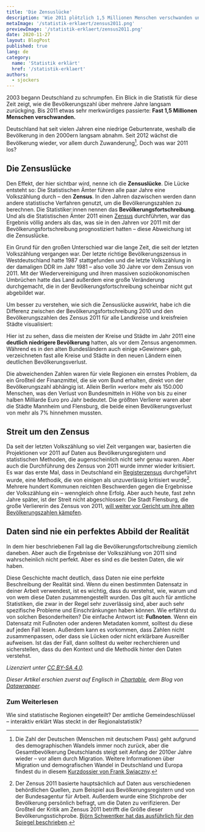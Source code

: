 ```yaml
---
title: 'Die Zensuslücke'
description: 'Wie 2011 plötzlich 1,5 Millionen Menschen verschwanden und was das für unser Verständnis von statistischen Daten bedeutet.'
metaImage: '/statistik-erklaert/zensus2011.png'
previewImage: '/statistik-erklaert/zensus2011.png'
date: 2020-11-27
layout: BlogPost
published: true
lang: de
category:
  name: 'Statistik erklärt'
  href: '/statistik-erklaert'
authors:
  - sjockers
---
```



2003 begann Deutschland zu schrumpfen. Ein Blick in die Statistik für diese Zeit zeigt, wie die Bevölkerungszahl über mehrere Jahre langsam zurückging. Bis 2011 etwas sehr merkwürdiges passierte: **Fast 1,5 Millionen Menschen verschwanden.**

<DatawrapperChart
  title="Die Zensus-Lücke"
  src="https://datawrapper.dwcdn.net/zWzI9/"
/>

Deutschland hat seit vielen Jahren eine niedrige Geburtenrate, weshalb die Bevölkerung in den 2000ern langsam abnahm. Seit 2012 wächst die Bevölkerung wieder, vor allem durch Zuwanderung[^1]. Doch was war 2011 los?

## Die Zensuslücke

Den Effekt, der hier sichtbar wird, nenne ich die **Zensuslücke**. Die Lücke entsteht so: Die Statistischen Ämter führen alle paar Jahre eine Volkszählung durch – den **Zensus**. In den Jahren dazwischen werden dann andere statistische Verfahren genutzt, um die Bevölkerungszahlen zu berechnen. Die Statistiker:innen nennen das **Bevölkerungsfortschreibung**. Und als die Statistischen Ämter 2011 einen [Zensus](https://www.zensus2011.de/EN/) durchführten, war das Ergebnis völlig anders als das, was sie in den Jahren vor 2011 mit der Bevölkerungsfortschreibung prognostiziert hatten – diese Abweichung ist die Zensuslücke.

Ein Grund für den großen Unterschied war die lange Zeit, die seit der letzten Volkszählung vergangen war. Der letzte richtige Bevölkerungszensus in Westdeutschland hatte 1987 stattgefunden und die letzte Volkszählung in der damaligen DDR im Jahr 1981 – also volle 30 Jahre vor dem Zensus von 2011. Mit der Wiedervereinigung und ihren massiven sozioökonomischen Umbrüchen hatte das Land außerdem eine große Veränderung durchgemacht, die in der Bevölkerungsfortschreibung scheinbar nicht gut abgebildet war.

Um besser zu verstehen, wie sich die Zensuslücke auswirkt, habe ich die Differenz zwischen der Bevölkerungsfortschreibung 2010 und den Bevölkerungszahlen des Zensus 2011 für alle Landkreise und kreisfreien Städte visualisiert:

<DatawrapperChart
  title="Die Gewinner und Verlierer des Zensus 2011"
  src="https://datawrapper.dwcdn.net/PORrr/"
/>

Hier ist zu sehen, dass die meisten der Kreise und Städte im Jahr 2011 eine **deutlich niedrigere Bevölkerung** hatten, als vor dem Zensus angenommen. Während es in den alten Bundesländern auch einige »Gewinner« gab, verzeichneten fast alle Kreise und Städte in den neuen Ländern einen deutlichen Bevölkerungsverlust.

Die abweichenden Zahlen waren für viele Regionen ein ernstes Problem, da ein Großteil der Finanzmittel, die sie vom Bund erhalten, direkt von der Bevölkerungszahl abhängig ist. Allein Berlin »verlor« mehr als 150.000 Menschen, was den Verlust von Bundesmitteln in Höhe von bis zu einer halben Milliarde Euro pro Jahr bedeutet. Die größten Verlierer waren aber die Städte Mannheim und Flensburg, die beide einen Bevölkerungsverlust von mehr als 7% hinnehmen mussten.

## Streit um den Zensus

Da seit der letzten Volkszählung so viel Zeit vergangen war, basierten die Projektionen vor 2011 auf Daten aus Bevölkerungsregistern und statistischen Methoden, die augenscheinlich nicht sehr genau waren. Aber auch die Durchführung des Zensus von 2011 wurde immer wieder kritisiert. Es war das erste Mal, dass in Deutschland ein [Registerzensus](https://ec.europa.eu/eurostat/cros/content/register-based-census_en) durchgeführt wurde, eine Methodik, die von einigen als unzuverlässig kritisiert wurde[^2]. Mehrere hundert Kommunen reichten Beschwerden gegen die Ergebnisse der Volkszählung ein – wenngleich ohne Erfolg. Aber auch heute, fast zehn Jahre später, ist der Streit nicht abgeschlossen: Die Stadt Flensburg, die große Verliererin des Zensus von 2011, [will weiter vor Gericht um ihre alten Bevölkerungszahlen kämpfen](https://www.sueddeutsche.de/panorama/justiz-schleswig-streit-um-zensus-2011-flensburg-will-in-naechste-instanz-dpa.urn-newsml-dpa-com-20090101-200114-99-472458).

## Daten sind nie ein perfektes Abbild der Realität

In dem hier beschriebenen Fall lag die Bevölkerungsfortschreibung ziemlich daneben. Aber auch die Ergebnisse der Volkszählung von 2011 sind wahrscheinlich nicht perfekt. Aber es sind es die besten Daten, die wir haben.

Diese Geschichte macht deutlich, dass Daten nie eine perfekte Beschreibung der Realität sind. Wenn du einen bestimmten Datensatz in deiner Arbeit verwendest, ist es wichtig, dass du verstehst, wie, warum und von wem diese Daten zusammengestellt wurden. Das gilt auch für amtliche Statistiken, die zwar in der Regel sehr zuverlässig sind, aber auch sehr spezifische Probleme und Einschränkungen haben können. Wie erfährst du von solchen Besonderheiten? Die einfache Antwort ist: **Fußnoten**. Wenn ein Datensatz mit Fußnoten oder anderen Metadaten kommt, solltest du diese auf jeden Fall lesen. Außerdem kann es vorkommen, dass Zahlen nicht zusammenpassen, oder dass sie Lücken oder nicht erklärbare Ausreißer aufweisen. Ist das der Fall, dann solltest du weiter recherchieren und sicherstellen, dass du den Kontext und die Methodik hinter den Daten verstehst.

_Lizenziert unter [CC BY-SA 4.0](https://creativecommons.org/licenses/by-sa/4.0/)._

_Dieser Artikel erschien zuerst auf Englisch in [Chartable](https://blog.datawrapper.de/weekly-chart-census-gap/), dem Blog von [Datawrapper](https://www.datawrapper.de/)._

[^1]: Die Zahl der Deutschen (Menschen mit deutschem Pass) geht aufgrund des demographischen Wandels immer noch zurück, aber die Gesamtbevölkerung Deutschlands steigt seit Anfang der 2010er Jahre wieder – vor allem durch Migration. Weitere Informationen über Migration und demografischen Wandel in Deutschland und Europa findest du in diesem [Kurzdossier von Frank Swiaczny](https://www.bpb.de/gesellschaft/migration/kurzdossiers/177957/introduction).
[^2]: Der Zensus 2011 basierte hauptsächlich auf Daten aus verschiedenen behördlichen Quellen, zum Beispiel aus Bevölkerungsregistern und von der Bundesagentur für Arbeit. Außerdem wurde eine Stichprobe der Bevölkerung persönlich befragt, um die Daten zu verifizieren. Der Großteil der Kritik am Zensus 2011 betrifft die Größe dieser Bevölkerungsstichprobe. [Björn Schwentker hat das ausführlich für den Spiegel beschrieben](https://www.spiegel.de/politik/deutschland/zensus-2011-mehr-als-800-gemeinden-haben-widerspruch-eingelegt-a-914463.html).

### Zum Weiterlesen

<ArrowLink href="/statistik-erklaert/nuts">
  Wie sind statistische Regionen eingeteilt?
</ArrowLink>
<ArrowLink href="/statistik-erklaert/ags">
  Der amtliche Gemeindeschlüssel – interaktiv erklärt
</ArrowLink>
<ArrowLink href="/statistik-erklaert/dimensions">
  Was steckt in der Regionalstatistik?
</ArrowLink>

